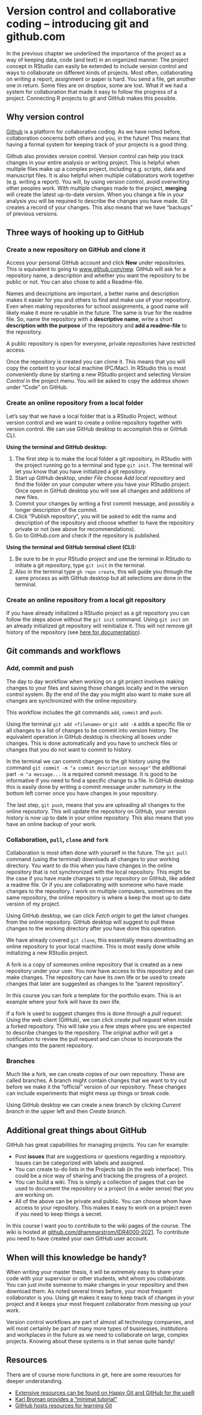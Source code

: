 # Version control and collaborative coding – introducing git and github.com

In the previous chapter we underlined the importance of the project as a way of keeping data, code (and text) in an organized manner. The project concept in RStudio can easily be extended to include version control and ways to collaborate on different kinds of projects. Most often, collaborating on writing a report, assignment or paper is hard. You send a file, get another one in return. Some files are on dropbox, some are lost. What if we had a system for collaboration that made it easy to follow the progress of a project. Connecting R projects to git and GitHub makes this possible.

## Why version control

[Github](www.github.com) is a platform for collaborative coding. As we have noted before, collaboration concerns both others and you, in the future! This means that having a formal system for keeping track of your projects is a good thing.

Github also provides version control. Version control can help you track changes in your entire analysis or writing project. This is helpful when multiple files make up a complex project, including e.g. scripts, data and manuscript files. It is also helpful when multiple collaborators work together (e.g. writing a report). You will, by using version control, avoid overwriting other peoples work. With multiple changes made to the project, **merging** will create the latest up-to-date version. When you change a file in your analysis you will be required to describe the changes you have made. Git creates a record of your changes. This also means that we have "backups" of previous versions.

## Three ways of hooking up to GitHub

### Create a new repository on GitHub and clone it

Access your personal GitHub account and click **New** under repositories. This is equivalent to going to [www.github.com/new](www.github.com/new). GitHub will ask for a repository name, a description and whether you want the repository to be public or not. You can also chose to add a Readme-file.

Names and descriptions are important, a better name and description makes it easier for you and others to find and make use of your repository. Even when making repositories for school assignments, a good name will likely make it more re-usable in the future. The same is true for the readme file. So, name the repository with a **descriptive name**, write a short **description with the purpose** of the repository and **add a readme-file** to the repository.

A public repository is open for everyone, private repositories have restricted access.

Once the repository is created you can clone it. This means that you will copy the content to your local machine (PC/Mac). In RStudio this is most conveniently done by starting a new RStudio project and selecting *Version Control* in the project menu. You will be asked to copy the address shown under "Code" on GitHub.

### Create an online repository from a local folder

Let's say that we have a local folder that is a RStudio Project, without version control and we want to create a online repository together with version control. We can use GitHub desktop to accomplish this or GitHub CLI. 

**Using the terminal and GitHub desktop:**

1. The first step is to make the local folder a git repository, in RStudio with the project running go to a terminal and type `git init`. The terminal will let you know that you have initialized a git repository.
2. Start up GitHub desktop, under *File* choose *Add local repository* and find the folder on your computer where you have your RStudio project. Once open in GitHub desktop you will see all changes and additions of new files. 
3. Commit your changes by writing a first commit message, and possibly a longer description of the commit.
4. Click "Publish repository", you will be asked to edit the name and description of the repository and choose whether to have the repository private or not (see above for recommendations).
5. Go to GitHub.com and check if the repository is published.


**Using the terminal and GitHub terminal client (CLI):**

1. Be sure to be in your RStudio project and use the terminal in RStudio to initiate a git repository, type `git init` in the terminal.
2. Also in the terminal type `gh repo create`, this will guide you through the same process as with GitHub desktop but all selections are done in the terminal.


### Create an online repository from a local git repository

If you have already initialized a RStudio project as a git repository you can follow the steps above without the `git init` command. Using `git init` on an already initialized git repository will reinitialize it. This will not remove git history of the repository (see [here for documentation](https://git-scm.com/docs/git-init)).

## Git commands and workflows

### Add, commit and push

The day to day workflow when working on a git project involves making changes to your files and saving those changes locally and in the version control system. By the end of the day you might also want to make sure all changes are synchronized with the online repository.

This workflow includes the git commands `add`, `commit` and `push`.

Using the terminal `git add <filename>` or `git add -A` adds a specific file or all changes to a list of changes to be commit into version history. The equivalent operation in GitHub desktop is checking all boxes under changes. This is done automatically and you have to uncheck files or changes that you do not want to commit to history.

In the terminal we can commit changes to the git history using the command `git commit -m "a commit description message"` the additional part `-m "a message...` is a required commit message. It is good to be informative if you need to find a specific change to a file. In GitHub desktop this is easily done by writing a commit message under *summary* in the bottom left corner once you have changes in your repository.

The last step, `git push`, means that you are uploading all changes to the online repository. This will update the repository on GitHub, your version history is now up to date in your online repository. This also means that you have an online backup of your work.

### Collaboration, `pull`, `clone` and `fork`

Collaboration is most often done with yourself in the future. The `git pull` command (using the terminal) downloads all changes to your working directory. You want to do this when you have changes in the online repository that is not synchronized with the local repository. This might be the case if you have made changes to your repository on GitHub, like added a readme file. Or if you are collaborating with someone who have made changes to the repository. I work on multiple computers, sometimes on the same repository, the online repository is where a keep the most up to date version of my project.

Using GitHub desktop, we can click *Fetch origin* to get the latest changes from the online repository. GitHub desktop will suggest to pull these changes to the working directory after you have done this operation. 

We have already covered `git clone`, this essentially means downloading an online repository to your local machine. This is most easily done while initializing a new RStudio project.

A fork is a copy of someones online repository that is created as a new repository under your user. You now have access to this repository and can make changes. The repository can have its own life or be used to create changes that later are suggested as changes to the "parent repository".

In this course you can fork a template for the portfolio exam. This is an example where your fork will have its own life.

If a fork is used to suggest changes this is done through a *pull request*. Using the web client (GitHub), we can click *create pull request* when inside a forked repository. This will take you a few steps where you are expected to describe changes to the repository. The original author will get a notification to review the pull request and can chose to incorporate the changes into the parent repository.

### Branches
Much like a fork, we can create copies of our own repository. These are called branches. A branch might contain changes that we want to try out before we make it the "official" version of our repository. These changes can include experiments that might mess up things or break code. 

Using GitHub desktop we can create a new branch by clicking *Current branch* in the upper left and then *Create branch*. 












## Additional great things about GitHub

GitHub has great capabilities for managing projects. You can for example:

- Post **issues** that are suggestions or questions regarding a repository. Issues can be categorized with labels and assigned.
- You can create to-do lists in the Projects tab (in the web interface). This could be a nice way of sharing and tracking the progress of a project.
- You can build a wiki. This is simply a collection of pages that can be used to document the repository or a project (in a wider sense) that you are working on.
- All of the above can be private and public. You can choose whom have access to your repository. This makes it easy to work on a project even if you need to keep things a secret.

In this course I want you to contribute to the wiki pages of the course. The wiki is hosted at [github.com/dhammarstrom/IDR4000-2021](https://github.com/dhammarstrom/IDR4000-2021). To contribute you need to have created your own GitHub user account.

## When will this knowledge be handy?

When writing your master thesis, it will be extremely easy to share your code with your supervisor or other students, whit whom you collaborate. You can just invite someone to make changes in your repository and then download them. As noted several times before, your most frequent collaborator is you. Using git makes it easy to keep track of changes in your project and it keeps your most frequent collaborator from messing up your work.

Version control workflows are part of almost all technology companies, and will most certainly be part of many more types of businesses, institutions and workplaces in the future as we need to collaborate on large, complex projects. Knowing about these systems is in that sense quite handy!


## Resources

There are of course more functions in git, here are some resources for deeper understanding.


-   [Extensive resources can be found on Happy Git and GitHub for the useR](https://happygitwithr.com/)
-   [Karl Broman provides a "minimal tutorial"](https://kbroman.org/github_tutorial/)
-   [GitHub hosts resources for learning Git](https://try.github.io/)



